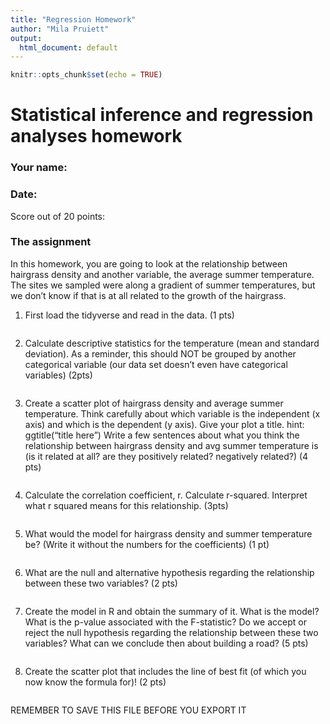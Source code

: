 ```yaml
---
title: "Regression Homework"
author: "Mila Pruiett"
output:
  html_document: default
---
```


```r
knitr::opts_chunk$set(echo = TRUE)
```

# Statistical inference and regression analyses homework

### Your name:

### Date:

Score out of 20 points:

### The assignment

In this homework, you are going to look at the relationship between hairgrass density and another variable, the average summer temperature. The sites we sampled were along a gradient of summer temperatures, but we don't know if that is at all related to the growth of the hairgrass.

1.  First load the tidyverse and read in the data. (1 pts)

```r

```

2.  Calculate descriptive statistics for the temperature (mean and standard deviation). As a reminder, this should NOT be grouped by another categorical variable (our data set doesn't even have categorical variables) (2pts)

```r

```

3.  Create a scatter plot of hairgrass density and average summer temperature. Think carefully about which variable is the independent (x axis) and which is the dependent (y axis). Give your plot a title. hint: ggtitle("title here") Write a few sentences about what you think the relationship between hairgrass density and avg summer temperature is (is it related at all? are they positively related? negatively related?) (4 pts)

```r

```

4.  Calculate the correlation coefficient, r. Calculate r-squared. Interpret what r squared means for this relationship. (3pts)

```r

```

5.  What would the model for hairgrass density and summer temperature be? (Write it without the numbers for the coefficients) (1 pt)

```r

```

6.  What are the null and alternative hypothesis regarding the relationship between these two variables? (2 pts)

```r

```

7.  Create the model in R and obtain the summary of it. What is the model? What is the p-value associated with the F-statistic? Do we accept or reject the null hypothesis regarding the relationship between these two variables? What can we conclude then about building a road? (5 pts)

```r

```

8.  Create the scatter plot that includes the line of best fit (of which you now know the formula for)! (2 pts)

```r

```

REMEMBER TO SAVE THIS FILE BEFORE YOU EXPORT IT 